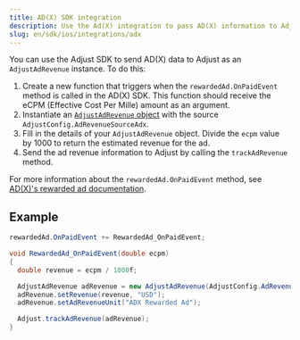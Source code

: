 ```yaml
---
title: AD(X) SDK integration
description: Use the Ad(X) integration to pass AD(X) information to Adjust's servers.
slug: en/sdk/ios/integrations/adx
---
```


<MinorVersion added="v4.36.0">

You can use the Adjust SDK to send AD(X) data to Adjust as an `AdjustAdRevenue` instance. To do this:

</MinorVersion>

1. Create a new function that triggers when the `rewardedAd.OnPaidEvent` method is called in the AD(X) SDK. This function should receive the eCPM (Effective Cost Per Mille) amount as an argument.
2. Instantiate an [`AdjustAdRevenue` object](/en/sdk/unity/features/ad-revenue) with the source `AdjustConfig.AdRevenueSourceAdx`.
3. Fill in the details of your `AdjustAdRevenue` object. Divide the `ecpm` value by 1000 to return the estimated revenue for the ad.
4. Send the ad revenue information to Adjust by calling the `trackAdRevenue` method.

<Callout type="seealso">

For more information about the `rewardedAd.OnPaidEvent` method, see [AD(X)'s rewarded ad documentation](https://docs.adxcorp.kr/unity/sdk-integration/ad-formats/rewarded-ad/ad-x#4.-a-d-revenue-onpaidevent).

</Callout>

## Example

```cs
rewardedAd.OnPaidEvent += RewardedAd_OnPaidEvent;

void RewardedAd_OnPaidEvent(double ecpm)
{
  double revenue = ecpm / 1000f;

  AdjustAdRevenue adRevenue = new AdjustAdRevenue(AdjustConfig.AdRevenueSourceAdx);
  adRevenue.setRevenue(revenue, "USD");
  adRevenue.setAdRevenueUnit("ADX Rewarded Ad");

  Adjust.trackAdRevenue(adRevenue);
}
```
